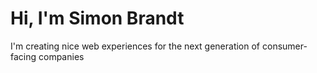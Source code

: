 # Hi, I'm Simon Brandt

I'm creating nice web experiences for the next generation of consumer-facing companies
